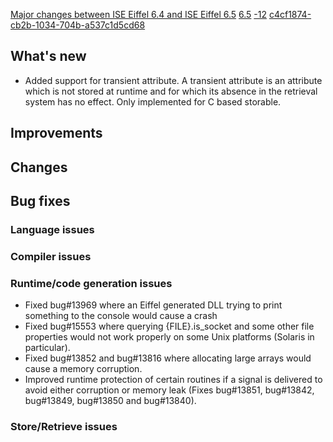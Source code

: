 [[Property:title|Major changes between ISE Eiffel 6.4 and ISE Eiffel 6.5]]
[[Property:link_title|6.5]]
[[Property:weight|-12]]
[[Property:uuid|c4cf1874-cb2b-1034-704b-a537c1d5cd68]]
==What's new==
{{seealso|[[Differences between standard ECMA-367 and Eiffel Software implementation|Differences between standard ECMA-367 and Eiffel Software implementation]] }}
*Added support for transient attribute. A transient attribute is an attribute which is not stored at runtime and for which its absence in the retrieval system has no effect. Only implemented for C based storable.

==Improvements==

==Changes==

==Bug fixes==

===Language issues===

===Compiler issues===

===Runtime/code generation issues===
* Fixed bug#13969 where an Eiffel generated DLL trying to print something to the console would cause a crash
* Fixed bug#15553 where querying <eiffel>{FILE}.is_socket</eiffel> and some other file properties would not work properly on some Unix platforms (Solaris in particular).
* Fixed bug#13852 and bug#13816 where allocating large arrays would cause a memory corruption.
* Improved runtime protection of certain routines if a signal is delivered to avoid either corruption or memory leak (Fixes bug#13851, bug#13842, bug#13849, bug#13850 and bug#13840).


===Store/Retrieve issues===


